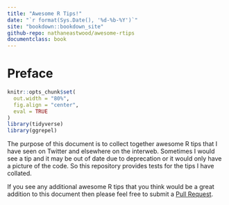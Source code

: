 ```yaml
--- 
title: "Awesome R Tips!"
date: "`r format(Sys.Date(), '%d-%b-%Y')`"
site: "bookdown::bookdown_site"
github-repo: nathaneastwood/awesome-rtips
documentclass: book
---
```


# Preface {-}

```r
knitr::opts_chunk$set(
  out.width = "80%",
  fig.align = "center",
  eval = TRUE
)
library(tidyverse)
library(ggrepel)
```

The purpose of this document is to collect together awesome R tips that I have seen on Twitter and elsewhere on the interweb. Sometimes I would see a tip and it may be out of date due to deprecation or it would only have a picture of the code. So this repository provides tests for the tips I have collated.

If you see any additional awesome R tips that you think would be a great addition to this document then please feel free to submit a [Pull Request](https://github.com/nathaneastwood/awesome-rtips/pulls).